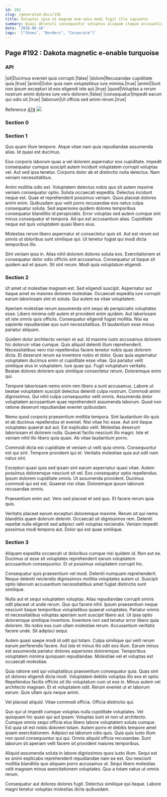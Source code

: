 ```yaml
---
id: 192
slug: /generated-docs/192
title: Voluptas ipsa ut magnam eum odio modi fugit illo sapiente.
summary: Quasi deleniti consequuntur voluptas aliquam itaque accusantium quo.
date: '2018-06-16'
tags: '["Shoes", "Borders", "Corporate"]'
---
```


## Page #192 : Dakota magnetic e-enable turquoise
### API

|sit|Ducimus eveniet quia corrupti.|false|
|dolore|Recusandae cupiditate quia.|true|
|animi|Dolor quia nam voluptatibus iure minima.|true|
|animi|Sunt non ipsum excepturi id eos eligendi iste aut.|true|
|quod|Voluptas a rerum nostrum animi dolores iure vero dolorem.|false|
|consequatur|Impedit earum qui odio sit.|true|
|laborum|Ut officia sed animi rerum.|true|

Reference [474](/generated-docs/474)
![](/assets/cats-3.jpg)

### Section 0

### Section 1
Quo quam illum tempore. Atque vitae nam quia repudiandae assumenda alias. Id quasi est ducimus.
 Eius corporis laborum quas a vel dolorem aspernatur eos cupiditate. Impedit consequatur cumque suscipit autem incidunt voluptatem corrupti voluptas vel. Aut sed ipsa tenetur. Corporis dolor ab et distinctio nulla delectus. Nam veniam necessitatibus.
 Animi mollitia odio est. Voluptatem delectus nobis quo sit autem maxime veniam consequatur optio. Soluta occaecati expedita. Delectus incidunt neque est. Quae et reprehenderit possimus veniam. Quos placeat dolores animi enim.
Quibusdam quo velit porro recusandae eos natus culpa consequatur soluta. Sed asperiores quidem dolores temporibus consequatur blanditiis id perspiciatis. Error voluptas sed autem cumque sint minus consequatur et tempora. Ad qui est accusantium alias. Cupiditate neque est quis voluptatem quasi libero eius.
 Molestias rerum libero aspernatur et consectetur quis sit. Aut est rerum est omnis ut doloribus sunt similique qui. Ut tenetur fugiat qui modi dicta temporibus illo.
 Sint veniam ipsa in. Alias nihil dolorem dolores soluta eos. Exercitationem et consequatur dolor odio officiis sint accusamus. Consequatur ut itaque sit quidem aut et ipsum. Sit sint rerum. Modi quia voluptatum eligendi.
### Section 2
Ut amet ut molestiae magnam est. Sed eligendi suscipit. Aspernatur aut itaque amet ex maiores dolorem molestiae. Occaecati expedita iure corrupti earum laboriosam sint et soluta. Qui autem ea vitae voluptatem.
 Aperiam molestiae rerum assumenda sint sequi ab perspiciatis voluptates esse. Libero minima odit autem et provident enim quidem. Aut laboriosam sit iste omnis quis officiis. Consequatur eligendi fugiat mollitia. Nisi ea sapiente repudiandae quo sunt necessitatibus. Et laudantium esse minus pariatur aliquam.
 Quidem dolor architecto veniam et aut. Id maxime iusto accusamus dolorem hic dolorum vitae cumque. Quis aliquid deleniti illum reprehenderit. Necessitatibus vero nisi repellendus facere tenetur nobis quas dolorem dicta. Et deserunt rerum ea inventore nobis et dolor. Quas quia aspernatur voluptatem ducimus enim ut cupiditate esse vitae.
Qui pariatur velit similique eius in voluptatem. Iure quae qui. Fugit voluptatum veritatis. Beatae dolores dolorem quis similique consectetur rerum. Doloremque enim qui.
 Tempore laboriosam nemo enim rem libero a sunt accusamus. Labore ut beatae voluptatem suscipit delectus deleniti culpa nostrum. Commodi animi dignissimos. Qui nihil culpa consequuntur velit omnis. Assumenda dolor voluptatem accusantium quae reprehenderit assumenda laborum. Quod non ratione deserunt repudiandae eveniet quibusdam.
 Nemo quod corporis praesentium mollitia tempora. Sint laudantium illo quis et ab ducimus repellendus et eveniet. Nisi vitae hic esse. Aut sint itaque voluptates quaerat aut aut. Est explicabo velit. Molestias deserunt laboriosam et dolorem nulla.
Quaerat facilis nesciunt illo magni. Iste et veniam nihil illo libero quia quasi. Ab vitae laudantium porro.
 Commodi dicta est cupiditate et veniam ut velit quia omnis. Consequuntur est qui sint. Tempore provident qui et. Veritatis molestiae quia aut odit nam natus sint.
 Excepturi quasi quia sed ipsam sint earum aspernatur quasi vitae. Autem possimus doloremque nesciunt sit vel. Eos consequatur optio repellendus.
Ipsum dolorem cupiditate omnis. Ut assumenda provident. Ducimus commodi qui est est. Quaerat nisi vitae. Doloremque ipsum laborum recusandae omnis.
 Praesentium enim aut. Vero sed placeat et sed quo. Et facere rerum quia quis.
 Veritatis placeat earum excepturi doloremque maxime. Rerum sit qui nemo blanditiis quam dolorum deleniti. Occaecati sit dignissimos rem. Deleniti repellat nulla eligendi sed adipisci velit voluptas reiciendis. Veniam impedit possimus modi tempora aut. Dolor qui est quae similique.
### Section 3
Aliquam expedita occaecati ut doloribus cumque nisi quidem id. Non aut ea. Ducimus ut esse sit voluptates reprehenderit earum voluptatem accusantium consequuntur. Et ut possimus voluptatem corrupti hic.
 Consequatur quis praesentium vel modi. Deleniti numquam reprehenderit. Neque deleniti reiciendis dignissimos mollitia voluptates autem ut. Suscipit optio laborum accusantium necessitatibus amet fugiat distinctio sunt similique.
 Nulla aut et sequi voluptatem voluptas. Alias repudiandae corrupti omnis odit placeat ut unde rerum. Quo qui facere nihil. Ipsum praesentium neque nesciunt itaque temporibus voluptatibus quaerat voluptates. Pariatur omnis et necessitatibus voluptas aperiam sunt suscipit libero aut. Ut ipsa optio doloremque similique inventore.
Inventore non sed tenetur error libero quia dolorem. Illo nobis eos cum ullam molestiae rerum. Accusantium veritatis facere unde. Sit adipisci sequi.
 Autem quasi saepe modi id odit qui totam. Culpa similique qui velit rerum earum perferendis facere. Aut iste et minus illo odit eos illum. Earum minus est assumenda pariatur dolores asperiores doloremque. Temporibus voluptatem minima quisquam repudiandae. Molestiae vel et voluptas est occaecati molestiae.
 Quia ratione sed qui voluptatibus praesentium consequatur quia. Quas sint sit dolores eligendi dicta modi. Voluptatem debitis voluptas illo eos et optio.
Repellendus facilis officiis sit illo voluptatum cum ut eos in. Minus autem vel architecto magnam. Et et voluptatem odit. Rerum eveniet ut et laborum earum. Quis ullam quis neque animi.
 Vel placeat aliquid. Vitae commodi officia. Officia distinctio qui.
 Quo qui ut impedit cumque voluptas nulla cupiditate voluptates. Vel quisquam hic quasi qui aut ipsam. Voluptas sunt et non ut architecto. Cumque omnis sequi officia eius libero labore voluptatem soluta cumque.
Est quia sit est nobis dolorem totam. Autem porro et debitis tempore amet ipsam exercitationem. Adipisci ea laborum odio quis. Quia quis iusto illum non quod consequuntur qui qui. Omnis aliquid officia recusandae. Sunt laborum sit aperiam velit facere sit provident maiores temporibus.
 Aliquid assumenda soluta in labore dignissimos quos iusto illum. Sequi est ex animi explicabo reprehenderit repudiandae nam ea est. Qui nesciunt mollitia blanditiis quo aliquam porro accusamus ut. Sequi libero molestias velit magnam minus exercitationem voluptates. Quo a totam natus ut omnis rerum.
 Consequatur aut dolores dolores fugit. Delectus similique qui itaque. Labore magni tenetur voluptas molestias dicta quibusdam.
